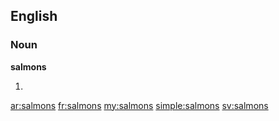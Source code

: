 ==English==

===Noun===
'''salmons'''

# {{plural of|[[salmon]]}}

[[ar:salmons]]
[[fr:salmons]]
[[my:salmons]]
[[simple:salmons]]
[[sv:salmons]]